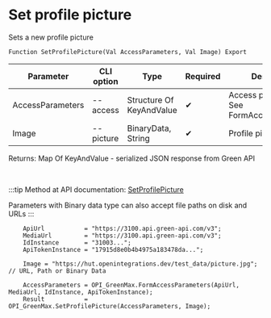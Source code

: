 ﻿---
sidebar_position: 8
description: Set profile picture and other functions to work with Green Max in the Open Integration Package, a free open-source integration library for 1C:Enterprise 8, OneScript and CLI
keywords: [1C, 1С, 1С:Enterprise, 1С:Enterprise 8.3, API, Integration, Services, Exchange, OneScript, CLI, Green Max]
---


# Set profile picture
 Sets a new profile picture



`Function SetProfilePicture(Val AccessParameters, Val Image) Export`

  | Parameter | CLI option | Type | Required | Description |
  |-|-|-|-|-|
  | AccessParameters | --access | Structure Of KeyAndValue | &#x2714; | Access parameters. See FormAccessParameters |
  | Image | --picture | BinaryData, String | &#x2714; | Profile picture |

  
  Returns:  Map Of KeyAndValue - serialized JSON response from Green API

<br/>

:::tip
Method at API documentation: [SetProfilePicture](https://green-api.com/v3/docs/api/account/SetProfilePicture/)

Parameters with Binary data type can also accept file paths on disk and URLs
:::
<br/>


```bsl title="1C:Enterprise/OneScript code example"
    ApiUrl           = "https://3100.api.green-api.com/v3";
    MediaUrl         = "https://3100.api.green-api.com/v3";
    IdInstance       = "31003...";
    ApiTokenInstance = "17915d8e0b4b4975a183478da...";

    Image = "https://hut.openintegrations.dev/test_data/picture.jpg"; // URL, Path or Binary Data

    AccessParameters = OPI_GreenMax.FormAccessParameters(ApiUrl, MediaUrl, IdInstance, ApiTokenInstance);
    Result           = OPI_GreenMax.SetProfilePicture(AccessParameters, Image);
```
 




